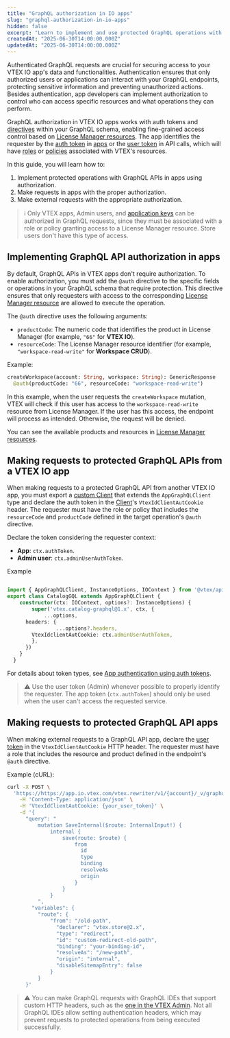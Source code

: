```yaml
---
title: "GraphQL authorization in IO apps"
slug: "graphql-authorization-in-io-apps"
hidden: false
excerpt: "Learn to implement and use protected GraphQL operations with IO apps."
createdAt: "2025-06-30T14:00:00.000Z"
updatedAt: "2025-06-30T14:00:00.000Z"
---
```

Authenticated GraphQL requests are crucial for securing access to your VTEX IO app's data and functionalities. Authentication ensures that only authorized users or applications can interact with your GraphQL endpoints, protecting sensitive information and preventing unauthorized actions. Besides authentication, app developers can implement authorization to control who can access specific resources and what operations they can perform.

GraphQL authorization in VTEX IO apps works with auth tokens and [directives](https://graphql.org/learn/schema/#directives) within your GraphQL schema, enabling fine-grained access control based on [License Manager resources](https://help.vtex.com/en/tutorial/license-manager-resources--3q6ztrC8YynQf6rdc6euk3). The app identifies the requester by the [auth token](https://developers.vtex.com/docs/guides/app-authentication-using-auth-tokens) in [apps](https://developers.vtex.com/docs/guides/vtex-io-documentation-what-is-a-vtex-app) or the [user token](https://developers.vtex.com/docs/guides/api-authentication-using-user-tokens) in API calls, which will have [roles](https://help.vtex.com/en/tutorial/roles--7HKK5Uau2H6wxE1rH5oRbc) or [policies](https://developers.vtex.com/docs/guides/vtex-io-documentation-policies) associated with VTEX's resources.

In this guide, you will learn how to:

1. Implement protected operations with GraphQL APIs in apps using authorization.
2. Make requests in apps with the proper authorization.
3. Make external requests with the appropriate authorization.

> ℹ️ Only VTEX apps, Admin users, and [application keys](https://developers.vtex.com/docs/guides/api-authentication-using-api-keys) can be authorized in GraphQL requests, since they must be associated with a role or policy granting access to a License Manager resource. Store users don't have this type of access.
## Implementing GraphQL API authorization in apps

By default, GraphQL APIs in VTEX apps don't require authorization. To enable authorization, you must add the `@auth` directive to the specific fields or operations in your GraphQL schema that require protection. This directive ensures that only requesters with access to the corresponding [License Manager resource](https://help.vtex.com/en/tutorial/license-manager-resources--3q6ztrC8YynQf6rdc6euk3) are allowed to execute the operation.

The `@auth` directive uses the following arguments:

- `productCode`: The numeric code that identifies the product in License Manager (for example, `"66"` for **VTEX IO**).
- `resourceCode`: The License Manager resource identifier (for example, `"workspace-read-write"` for **Workspace CRUD**).

Example:

```graphql graphql/schema.graphql mark=2
createWorkspace(account: String, workspace: String): GenericResponse
  @auth(productCode: "66", resourceCode: "workspace-read-write")
```

In this example, when the user requests the `createWorkspace` mutation, VTEX will check if this user has access to the `workspace-read-write` resource from License Manager. If the user has this access, the endpoint will process as intended. Otherwise, the request will be denied.

You can see the available products and resources in [License Manager resources](https://help.vtex.com/en/tutorial/license-manager-resources--3q6ztrC8YynQf6rdc6euk3).

## Making requests to protected GraphQL APIs from a VTEX IO app

When making requests to a protected GraphQL API from another VTEX IO app, you must export a [custom Client](https://developers.vtex.com/docs/guides/vtex-io-documentation-how-to-create-and-use-clients) that extends the `AppGraphQLClient` type and declare the auth token in the [Client](https://developers.vtex.com/docs/guides/vtex-io-documentation-clients)'s `VtexIdClientAutCookie` header. The requester must have the role or policy that includes the `resourceCode` and `productCode` defined in the target operation's `@auth` directive.

Declare the token considering the requester context:

- **App**: `ctx.authToken`.
- **Admin user**: `ctx.adminUserAuthToken`.

Example

```typescript node/clients/catalogGraphQL/index.ts mark=9

import { AppGraphQLClient, InstanceOptions, IOContext } from '@vtex/api'
export class CatalogGQL extends AppGraphQLClient {
    constructor(ctx: IOContext, options?: InstanceOptions) {
        super('vtex.catalog-graphql@1.x', ctx, {
            ...options,
      headers: {
                ...options?.headers,
        VtexIdclientAutCookie: ctx.adminUserAuthToken,
        },
      })
    }
  }
```

For details about token types, see [App authentication using auth tokens](https://developers.vtex.com/docs/guides/app-authentication-using-auth-tokens).

> ⚠️ Use the user token (Admin) whenever possible to properly identify the requester. The app token (`ctx.authToken`) should only be used when the user can't access the requested service.

## Making requests to protected GraphQL API apps

When making external requests to a GraphQL API app, declare the [user token](https://developers.vtex.com/docs/guides/api-authentication-using-user-tokens) in the `VtexIdClientAutCookie` HTTP header. The requester must have a role that includes the resource and product defined in the endpoint's `@auth` directive.

Example (cURL):

```sh terminal mark=4
curl -X POST \
  'https://https://app.io.vtex.com/vtex.rewriter/v1/{account}/_v/graphql' \
    -H 'Content-Type: application/json' \
    -H 'VtexIdClientAutCookie: {your_user_token}' \
    -d '{
      "query": "
          mutation SaveInternal($route: InternalInput!) {
              internal {
                  save(route: $route) {
                      from
                        id
                        type
                        binding
                        resolveAs
                        origin
                      }
                  }
              }
          ",
        "variables": {
          "route": {
              "from": "/old-path",
                "declarer": "vtex.store@2.x",
                "type": "redirect",
                "id": "custom-redirect-old-path",
                "binding": "your-binding-id",
                "resolveAs": "/new-path",
                "origin": "internal",
                "disableSitemapEntry": false
              }
          }
      }'
  ```

> ⚠️ You can make GraphQL requests with GraphQL IDEs that support custom HTTP headers, such as the [one in the VTEX Admin](https://developers.vtex.com/docs/guides/graphql-ide). Not all GraphQL IDEs allow setting authentication headers, which may prevent requests to protected operations from being executed successfully.
